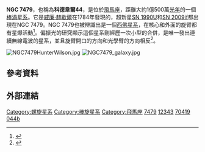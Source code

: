 {{Infobox Galaxy
| name = [[星雲和星團新總表|NGC]] 7479
| image = [[Image:NGC_7479.jpg|275px]]
|caption = [[星系演化探測器|GALEX]]拍攝的NGC 7479[[紫外線|紫外線]]影像<br/>創建者： GALEX/[[NASA|NASA]].
| epoch = [[J2000|J2000]]
| type = SB(s)c<ref name="ned">{{cite web
  | title=NASA/IPAC Extragalactic Database
  | work=Results for NGC 7479
  | url=http://nedwww.ipac.caltech.edu/cgi-bin/nph-objsearch?objname=NGC+7479&img_stamp=yes&extend=no
  | accessdate=2006-11-25
  | archive-date=2020-01-04
  | archive-url=https://web.archive.org/web/20200104005330/http://nedwww.ipac.caltech.edu/cgi-bin/nph-objsearch?objname=NGC+7479&img_stamp=yes&extend=no
  | dead-url=no
  }}</ref>
| ra = {{RA|23|04|56.6}}<ref name="ned" />
| dec = {{DEC|+12|19|22}}<ref name="ned" />
| dist_ly = 1億500萬[[光年|光年]]
| z = 2381 ± 1 公里/秒<ref name="ned" />
| appmag_v = 11.6<ref name="ned" />
| size_v = 4′.1 × 3′.1<ref name="ned" />
| constellation name = [[飛馬座|飛馬座]]
| names = [[Uppsala_General_Catalogue|UGC]] 12343,<ref name="ned" /> [[Principal_Galaxies_Catalogue|PGC]] 70419,<ref name="ned" /> [[科德韋爾深空天體表|科德韋爾]]44
}}

'''NGC 7479'''，也稱為'''科德韋爾44'''，是位於[[飛馬座|飛馬座]]，距離大約1億500萬[[光年|光年]]的一個[[棒渦星系|棒渦星系]]。它是[[威廉·赫歇爾|威廉·赫歇爾]]在1784年發現的，超新星[[SN_1990U|SN 1990U]]和[[SN_2009if|SN 2009if]]都出現在NGC 7479。NGC 7479也被辨識出是一個[[西佛星系|西佛星系]]，在核心和外面的旋臂都有星爆活動<ref name="Zhou2011">{{cite journal|title=Star formation properties in barred galaxies (SFB). I. Ultraviolet to infrared imaging and spectroscopic studies of NGC 7479|first1=Zhi-Min|last2=Cao|first2=Chen|date=1 August 2011|journal=The Astronomical Journal|issue=2|doi=10.1088/0004-6256/142/2/38|volume=142|pages=38|arxiv=1107.0187|bibcode=2011AJ....142...38Z|last3=Meng|first3=Xian-Min|last4=Wu|first4=Hong|last1=Zhou<!--|s2cid=118536887-->}}</ref>。偏振光的研究顯示這個星系剛經歷一次小型的合併，是唯一發出連續無線電波的星系，並且旋臂開口的方向和光學臂的方向相反<ref>{{cite journal|title=Radio Continuum Jet in NGC 7479|url=https://archive.org/details/sim_astrophysical-journal_2008-01-20_673_1/page/128|first1=Seppo|last2=Beck|first2=Rainer|date=20 January 2008|journal=The Astrophysical Journal|issue=1|doi=10.1086/523960|volume=673|pages=128–142|arxiv=0709.4476|bibcode=2008ApJ...673..128L|last1=Laine<!-s2cid=13368749-->}}<!--|access-date=25 January 2016--></ref>。

[[Image:NGC7479HunterWilson.jpg|thumb]]
[[Image:NGC7479_galaxy.jpg|thumb]]

== 參考資料 ==
{{Reflist}}

== 外部連結 ==
{{WikiSky}}

{{科德韋爾天體}}

{{DEFAULTSORT:N}}
[[Category:螺旋星系|Category:螺旋星系]]
[[Category:棒旋星系|Category:棒旋星系]]
[[Category:飛馬座|Category:飛馬座]]
[[Category:NGC天體|7479]]
[[Category:UGC天體|12343]]
[[Category:PGC天體|70419]]
[[Category:科德韋爾天體|044b]]


{{galaxy-stub}}